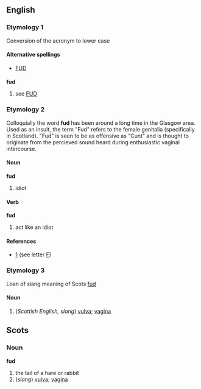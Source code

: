 ==English==
=== Etymology 1 ===
Conversion of the acronym to lower case
====Alternative spellings====
* [[FUD]]
===={{acronym}}====
'''fud'''
# see [[FUD]]
=== Etymology 2 ===
Colloquially the word '''fud''' has been around a long time in the Glasgow area. Used as an insult, the term "Fud" refers to the female genitalia (specifically in Scotland). "Fud" is seen to be as offensive as "Cunt" and is thought to originate from the percieved sound heard during enthusiastic vaginal intercourse. 

{{etystub}}
==== Noun ====
'''fud'''
# idiot

==== Verb ====
'''fud'''
# act like an idiot
==== References ====
* [http://www.glasgowsurvival.co.uk/toys/glaNedabet.html] (see letter [[F]])

=== Etymology 3 ===
Loan of slang meaning of Scots [[fud]] 
==== Noun ====
# (''Scottish English, slang'') [[vulva]]; [[vagina]]

==Scots==
=== Noun ===
'''fud'''
# the tail of a hare or rabbit
# (''slang'') [[vulva]]; [[vagina]]